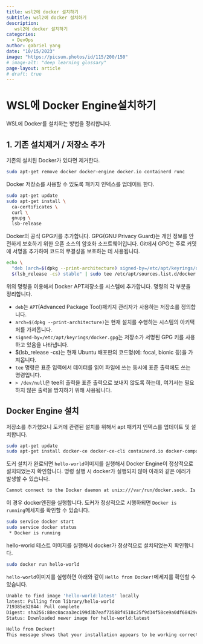 ```yaml
---
title: wsl2에 docker 설치하기
subtitle: wsl2에 docker 설치하기
description:
   wsl2에 docker 설치하기
categories:
  - DevOps
author: gabriel yang
date: "10/15/2023"
image: "https://picsum.photos/id/115/200/150"
# image-alt: "deep learning glossary"
page-layout: article
# draft: true
---
```


# WSL에 Docker Engine설치하기

WSL에 Docker를 설치하는 방법을 정리합니다.

## 1. 기존 설치제거 / 저장소 추가

기존의 설치된 Docker가 있다면 제거한다.

``` bash
sudo apt-get remove docker docker-engine docker.io containerd runc
```

Docker 저장소를 사용할 수 있도록 패키지 인덱스를 업데이트 한다.

``` bash
sudo apt-get update
sudo apt-get install \
  ca-certificates \
  curl \
  gnupg \
  lsb-release
```

Docker의 공식 GPG키를 추가합니다. GPG(GNU Privacy Guard)는 개인 정보를 안전하게 보호하기 위한 오픈 소스의 암호화 소프트웨어입니다. Git에서 GPG는 주로 커밋에 서명을 추가하여 코드의 무결성을 보호하는 데 사용됩니다.

``` bash
echo \
  "deb [arch=$(dpkg --print-architecture) signed-by=/etc/apt/keyrings/docker.gpg] https://download.docker.com/linux/ubuntu \
  $(lsb_release -cs) stable" | sudo tee /etc/apt/sources.list.d/docker.list > /dev/null
```

위의 명령을 이용해서 Docker APT저장소를 시스템에 추가합니다. 명령의 각 부분을 정리합니다.

-   `deb`는 `APT`(Advanced Package Tool)패키지 관리자가 사용하는 저장소를 정의합니다.
-   `arch=$(dpkg --print-architecture)`는 현재 설치를 수행하는 시스템의 아키택처를 가져옵니다.
-   `signed-by=/etc/apt/keyrings/docker.gpg`는 저장소가 서명된 GPG 키를 사용하고 있음을 나타냅니다.
- $(lsb_release -cs)는 현재 Ubuntu 배포판의 코드명(예: focal, bionic 등)을 가져옵니다.
- `tee` 명령은 표준 입력에서 데이터를 읽어 파일에 쓰는 동시에 표준 출력에도 쓰는 명령입니다.
- `> /dev/null`은 tee의 출력을 표준 출력으로 보내지 않도록 하는데, 여기서는 필요하지 않은 출력을 방지하기 위해 사용됩니다.

## Docker Engine 설치

저장소를 추가했으니 도커에 관련된 설치를 위해서 apt 패키지 인덱스를 업데이트 및 설치합니다.

``` bash
sudo apt-get update
sudo apt-get install docker-ce docker-ce-cli containerd.io docker-compose-plugin
```
도커 설치가 완료되면 `hello-world`이미지를 실행해서 Docker Engine이 정상적으로 설치되었는지 확인합니다. 명령 실행 시 docker가 실행되지 않아 아래와 같은 에러가 발생할 수 있습니다.

``` bash
Cannot connect to the Docker daemon at unix:///var/run/docker.sock. Is the docker daemon running?
```

이 경우 docker엔진을 실행합니다. 도커가 정상적으로 시행하되면 `Docker is running`메세지를 확인할 수 있습니다.

``` bash
sudo service docker start
sudo service docker status
 * Docker is running
```
hello-world 테스트 이미지를 실행해서 docker가 정상적으로 설치되었는지 확인합니다.

``` bash
sudo docker run hello-world
```

`hello-world`이미지를 실행하면 아래와 같이 `Hello from Docker!`메세지를 확인할 수 있습니다.

``` bash
Unable to find image 'hello-world:latest' locally
latest: Pulling from library/hello-world
719385e32844: Pull complete
Digest: sha256:88ec0acaa3ec199d3b7eaf73588f4518c25f9d34f58ce9a0df68429c5af48e8d
Status: Downloaded newer image for hello-world:latest

Hello from Docker!
This message shows that your installation appears to be working correctly.
```


